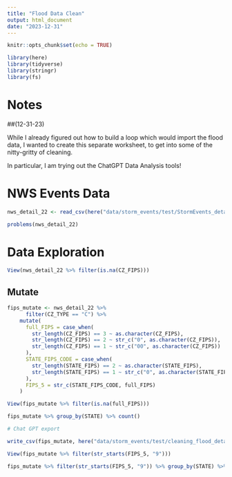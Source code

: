 ```yaml
---
title: "Flood Data Clean"
output: html_document
date: "2023-12-31"
---
```


```r
knitr::opts_chunk$set(echo = TRUE)

library(here)
library(tidyverse)
library(stringr)
library(fs)

```

# Notes

##(12-31-23)

While I already figured out how to build a loop which would import the flood data, I wanted to create this separate worksheet, to get into some of the nitty-gritty of cleaning.

In particular, I am trying out the ChatGPT Data Analysis tools!



# NWS Events Data

```r

nws_detail_22 <- read_csv(here("data/storm_events/test/StormEvents_details-ftp_v1.0_d2022_c20231017.csv"))

```
```r

problems(nws_detail_22)

```

# Data Exploration

```r

View(nws_detail_22 %>% filter(is.na(CZ_FIPS)))

```

## Mutate

```r

fips_mutate <- nws_detail_22 %>% 
      filter(CZ_TYPE == "C") %>%
    mutate(
      full_FIPS = case_when(
        str_length(CZ_FIPS) == 3 ~ as.character(CZ_FIPS),
        str_length(CZ_FIPS) == 2 ~ str_c("0", as.character(CZ_FIPS)),
        str_length(CZ_FIPS) == 1 ~ str_c("00", as.character(CZ_FIPS))
      ),
      STATE_FIPS_CODE = case_when(
        str_length(STATE_FIPS) == 2 ~ as.character(STATE_FIPS),
        str_length(STATE_FIPS) == 1 ~ str_c("0", as.character(STATE_FIPS))
      ),
      FIPS_5 = str_c(STATE_FIPS_CODE, full_FIPS)
    )

```

```r

View(fips_mutate %>% filter(is.na(full_FIPS)))

```

```r

fips_mutate %>% group_by(STATE) %>% count()

```

```r

# Chat GPT export

write_csv(fips_mutate, here("data/storm_events/test/cleaning_flood_details.csv"))

```

```r

View(fips_mutate %>% filter(str_starts(FIPS_5, "9")))

```

```r

fips_mutate %>% filter(str_starts(FIPS_5, "9")) %>% group_by(STATE) %>% count()

```